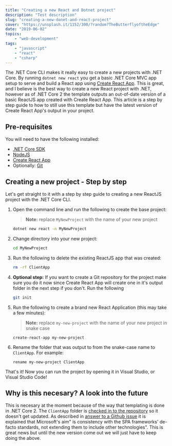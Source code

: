 ```yaml
---
title: "Creating a new React and Dotnet project"
description: "Test description"
slug: "creating-a-new-donet-and-react-project"
cover: "https://unsplash.it/1152/300/?random?TheButterflyoftheEdge"
date: "2019-06-02"
topics: 
    - "web-development"
tags:
    - "javascript"
    - "react"
    - "csharp"
---
```


The .NET Core CLI makes it really easy to create a new projects with .NET Core. By running `dotnet new react` you get a basic .NET Core MVC app setup to serve and build a React app using [Create React App](https://facebook.github.io/create-react-app/). This is great, and I believe is the best way to create a new React project with .NET, however as of .NET Core 2 the template outputs an out-of-date version of a basic ReactJS app created with Create React App. This article is a step by step guide to how to still use this template but have the latest version of Create React App's output in your project.

## Pre-requisites

You will need to have the following installed:

- [.NET Core SDK](https://dotnet.microsoft.com/download)
- [NodeJS](https://nodejs.org/en/)
- [Create React App](https://facebook.github.io/create-react-app/)
- Optionally: [Git](https://git-scm.com/downloads)

## Creating a new project - Step by step

Let's get straight to it with a step by step guide to creating a new ReactJS project with the .NET Core CLI.

1. Open the command line and run the following to create the base project:

    > **Note:** replace `MyNewProject` with the name of your new project

    ``` sh
    dotnet new react -n MyNewProject
    ```

1. Change directory into your new project:

    ``` sh
    cd MyNewProject
    ```

1. Run the following to delete the existing ReactJS app that was created:

    ``` sh
    rm -rf ClientApp
    ```

1. **Optional step:** If you want to create a Git repository for the project make sure you do it now since Create React App will create one in it's output folder in the next step if you don't. Run the following

    ``` sh
    git init
    ```

1. Run the following to create a brand new React Application (this may take a few minutes):

    > **Note:** replace `my-new-project` with the name of your new project in snake case

    ```
    create-react-app my-new-project
    ```

1. Rename the folder that was output to from the snake-case name to `ClientApp`. For example:

    ```
    rename my-new-project ClientApp
    ```

That's it! Now you can run the project by opening it in Visual Studio, or Visual Studio Code!

## Why is this necesary? A look into the future

This is necesary at the moment because of the way that templating is done in .NET Core 2. The `ClientApp` folder is [checked in to the repository](https://github.com/aspnet/AspNetCore/tree/master/src/ProjectTemplates/Web.Spa.ProjectTemplates/content/React-CSharp) so it doesn't get updated. As described in [answer to a Github issue](https://github.com/aspnet/templating/issues/242#issuecomment-359865442) it is explained that Microsoft's aim" is consistency with the SPA frameworks' de-facto standards, not extending them to include other technologies". This is great news but until the new version come out we will just have to keep doing the above.